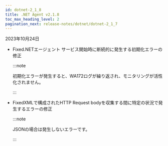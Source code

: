 ```yaml
---
id: dotnet-2_1_8
title: .NET Agent v2.1.8
toc_max_heading_level: 2
pagination_next: release-notes/dotnet/dotnet-2_1_7
---
```


2023年10月24日

-   <Status>Fixed</Status>.NETエージェント サービス開始時に断続的に発生する初期化エラーの修正

    :::note

    初期化エラーが発生すると、WA172ログが繰り返され、モニタリングが活性化されません。

    :::

-   <Status>Fixed</Status>XMLで構成されたHTTP Request bodyを収集する間に特定の状況で発生するエラーの修正

    :::note

    JSONの場合は発生しないエラーです。

    :::

